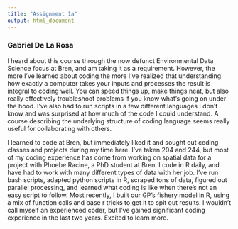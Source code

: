 ```yaml
---
title: "Assignment 1a"
output: html_document
---
```


### Gabriel De La Rosa


I heard about this course through the now defunct Environmental Data Science focus at Bren, and am taking it as a requirement. However, the more I've learned about coding the more I've realized that understanding how exactly a computer takes your inputs and processes the result is integral to coding well. You can speed things up, make things neat, but also really effectively troubleshoot problems if you know what's going on under the hood. I've also had to run scripts in a few different languages I don't know and was surprised at how much of the code I could understand. A course describing the underlying structure of coding language seems really useful for collaborating with others.

I learned to code at Bren, but immediately liked it and sought out coding classes and projects during my time here. I've taken 204 and 244, but most of my coding experience has come from working on spatial data for a project with Phoebe Racine, a PhD student at Bren. I code in R daily, and have had to work with many different types of data with her job. I've run bash scripts, adapted python scripts in R, scraped tons of data, figured out parallel processing, and learned what coding is like when there's not an easy script to follow. Most recently, I built our GP's fishery model in R, using a mix of function calls and base r tricks to get it to spit out results. I wouldn't call myself an experienced coder, but I've gained significant coding experience in the last two years. Excited to learn more.
